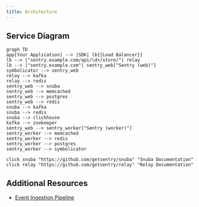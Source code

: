 ```yaml
---
title: Architecture
---
```


## Service Diagram

```mermaid
graph TD
app[Your Application] --> |SDK| lb{{Load Balancer}}
lb --> |"sentry.example.com/api/\d+/store/"| relay
lb --> |"sentry.example.com"| sentry_web["Sentry (web)"]
symbolicator --> sentry_web
relay --> kafka
relay --> redis
sentry_web --> snuba
sentry_web --> memcached
sentry_web --> postgres
sentry_web --> redis
snuba --> kafka
snuba --> redis
snuba --> clickhouse
kafka --> zookeeper
sentry_web --> sentry_worker["Sentry (worker)"]
sentry_worker --> memcached
sentry_worker --> redis
sentry_worker --> postgres
sentry_worker --> symbolicator

click snuba "https://github.com/getsentry/snuba" "Snuba Documentation"
click relay "https://github.com/getsentry/relay" "Relay Documentation"
```

## Additional Resources

- [Event Ingestion Pipeline](https://getsentry.github.io/event-ingestion-graph/)
